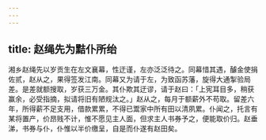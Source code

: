 ```yaml
---
---
---
```

title: 赵绳先为黠仆所绐
---



湘乡赵绳先以岁贡生在左文襄幕，性迂谨，左亦泛泛待之。同幕惜其遇，醵金使捐佐贰，赵从之，果得签发江南。同幕又为请于左，为致函苏藩，旋得大通掣验局差。是差就额搜取，岁获三万金。其仆欺其迂谬，请于赵曰：「上宪耳目多，稍获赢余，必受指摘，拟请将旧有陋规汰之。」赵从之，每月于额薪外不苟取。留差六年，所得薪不足支用，借款累累，不得已鬻家中所有田以清夙累。仆闻之，托言有某将置产，价昂贱不计，惟不愿见主人面，但求主人书券予之，便能取价归。赵垂涕，书券与仆，仆惟以半价缴呈，自是而仆遂有赵田矣。